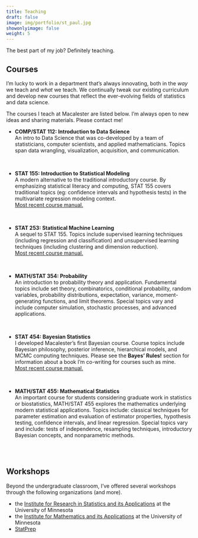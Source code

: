 ```yaml
---
title: Teaching
draft: false
image: img/portfolio/st_paul.jpg
showonlyimage: false
weight: 5
---
```


The best part of my job?  Definitely teaching.

<!--more-->

## Courses

I'm lucky to work in a department that's always innovating, both in the *way* we teach and *what* we teach.  We continually tweak our existing curriculum and develop new courses that reflect the ever-evolving fields of statistics and data science.  

The courses I teach at Macalester are listed below.  I'm always open to new ideas and sharing materials.  Please contact me!


- **COMP/STAT 112: Introduction to Data Science**    
    An intro to Data Science that was co-developed by a team of statisticians, computer scientists, and applied mathematicians. Topics span data wrangling, visualization, acquisition, and communication.
    
    
    
\


- **STAT 155: Introduction to Statistical Modeling**    
    A modern alternative to the traditional introductory course.  By emphasizing statistical literacy and computing, STAT 155 covers traditional topics (eg: confidence intervals and hypothesis tests) in the multivariate regression modeling context.        
    [Most recent course manual.](https://ajohns24.github.io/155_Spring_2022/)
    

\



- **STAT 253: Statistical Machine Learning**    
    A sequel to STAT 155. Topics include supervised learning techniques (including regression and classification) and unsupervised learning techniques (including clustering and dimension reduction).    
    [Most recent course manual.](https://ajohns24.github.io/253_Fall_2019/)
 
\



- **MATH/STAT 354: Probability**    
    An introduction to probability theory and application.  Fundamental topics include set theory, combinatorics, conditional probability, random variables, probability distributions, expectation, variance, moment-generating functions, and limit theorems.  Special topics vary and include computer simulation, stochastic processes, and advanced applications.


\



- **STAT 454: Bayesian Statistics**    
    I developed Macalester's first Bayesian course.  Course topics include Bayesian philosophy, posterior inference, hierarchical models, and MCMC computing techniques. Please see the **Bayes' Rules!** section for information about a book I'm co-writing for courses such as mine.    
    [Most recent course manual.](https://ajohns24.github.io/454_Fall_21/)


\



- **MATH/STAT 455: Mathematical Statistics**    
    An important course for students considering graduate work in statistics or biostatistics, MATH/STAT 455 explores the mathematics underlying modern statistical applications. Topics include: classical techniques for parameter estimation and evaluation of estimator properties, hypothesis testing, confidence intervals, and linear regression. Special topics vary and include: tests of independence, resampling techniques, introductory Bayesian concepts, and nonparametric methods.


\
\



## Workshops

Beyond the undergraduate classroom, I've offered several workshops through the following organizations (and more).




- the [Institute for Research in Statistics and its Applications](http://irsa.stat.umn.edu/) at the University of Minnesota    
- the [Institute for Mathematics and its Applications](https://www.ima.umn.edu/) at the University of Minnesota
- [StatPrep](http://statprep.org/)
